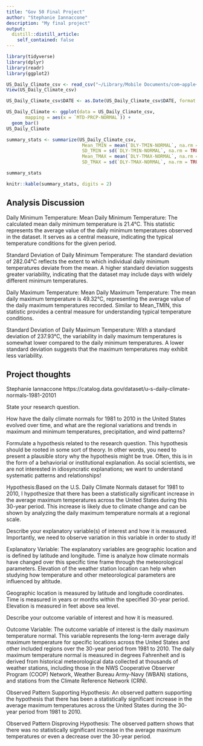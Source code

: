 ```yaml
---
title: "Gov 50 Final Project"
author: "Stephanie Iannaccone"
description: "My final project"
output:
  distill::distill_article:
    self_contained: false
---
```


```r
library(tidyverse)
library(dplyr)
library(readr)
library(ggplot2)
```

```r
US_Daily_Climate_csv <- read_csv("~/Library/Mobile Documents/com~apple~Numbers/Documents/US_Daily_Climate_csv.csv")
View(US_Daily_Climate_csv)

US_Daily_Climate_csv$DATE <- as.Date(US_Daily_Climate_csv$DATE, format = "%Y-%m-%d")
```

```r
US_Daily_Climate <- ggplot(data = US_Daily_Climate_csv, 
       mapping = aes(x = `MTD-PRCP-NORMAL`)) +
  geom_bar()
US_Daily_Climate
```

```r
summary_stats <- summarize(US_Daily_Climate_csv,
                            Mean_TMIN = mean(`DLY-TMIN-NORMAL`, na.rm = TRUE),
                            SD_TMIN = sd(`DLY-TMIN-NORMAL`, na.rm = TRUE),
                            Mean_TMAX = mean(`DLY-TMAX-NORMAL`, na.rm = TRUE),
                            SD_TMAX = sd(`DLY-TMAX-NORMAL`, na.rm = TRUE))

summary_stats

knitr::kable(summary_stats, digits = 2)

```
## Analysis Discussion

Daily Minimum Temperature:
Mean Daily Minimum Temperature: The calculated mean daily minimum temperature is 21.4°C. This statistic represents the average value of the daily minimum temperatures observed in the dataset. It serves as a central measure, indicating the typical temperature conditions for the given period.

Standard Deviation of Daily Minimum Temperature: The standard deviation of 282.04°C reflects the extent to which individual daily minimum temperatures deviate from the mean. A higher standard deviation suggests greater variability, indicating that the dataset may include days with widely different minimum temperatures.

Daily Maximum Temperature:
Mean Daily Maximum Temperature: The mean daily maximum temperature is 49.32°C, representing the average value of the daily maximum temperatures recorded. Similar to Mean_TMIN, this statistic provides a central measure for understanding typical temperature conditions.

Standard Deviation of Daily Maximum Temperature: With a standard deviation of 237.93°C, the variability in daily maximum temperatures is somewhat lower compared to the daily minimum temperatures. A lower standard deviation suggests that the maximum temperatures may exhibit less variability.

## Project thoughts
Stephanie Iannaccone
https://catalog.data.gov/dataset/u-s-daily-climate-normals-1981-20101

State your research question.

How have the daily climate normals for 1981 to 2010 in the United States evolved over time, and what are the regional variations and trends in maximum and minimum temperatures, precipitation, and wind patterns?

Formulate a hypothesis related to the research question. This hypothesis should be rooted in some sort of theory. In other words, you need to present a plausible story why the hypothesis might be true. Often, this is in the form of a behaviorial or institutional explanation. As social scientists, we are not interested in idiosyncratic explanations; we want to understand systematic patterns and relationships!

Hypothesis:Based on the U.S. Daily Climate Normals dataset for 1981 to 2010, I hypothesize that there has been a statistically significant increase in the average maximum temperatures across the United States during this 30-year period. This increase is likely due to climate change and can be shown by analyzing the daily maximum temperature normals at a regional scale.

Describe your explanatory variable(s) of interest and how it is measured. Importantly, we need to observe variation in this variable in order to study it!

Explanatory Variable: The explanatory variables are geographic location and is defined by latitude and longitude. Time is analyze how climate normals have changed over this specific time frame through the meteorological parameters. Elevation of the weather station location can help when studying how temperature and other meteorological parameters are influenced by altitude. 

Geographic location is measured by latitude and longitude coordinates. Time is measured in years or months within the specified 30-year period. Elevation is measured in feet above sea level. 

Describe your outcome variable of interest and how it is measured.

Outcome Variable: The outcome variable of interest is the daily maximum temperature normal. This variable represents the long-term average daily maximum temperature for specific locations across the United States and other included regions over the 30-year period from 1981 to 2010. The daily maximum temperature normal is measured in degrees Fahrenheit and is derived from historical meteorological data collected at thousands of weather stations, including those in the NWS Cooperative Observer Program (COOP) Network, Weather Bureau Army-Navy (WBAN) stations, and stations from the Climate Reference Network (CRN).

Observed Pattern Supporting Hypothesis: An observed pattern supporting the hypothesis that there has been a statistically significant increase in the average maximum temperatures across the United States during the 30-year period from 1981 to 2010.

Observed Pattern Disproving Hypothesis: The observed pattern shows that there was no statistically significant increase in the average maximum temperatures or even a decrease over the 30-year period.